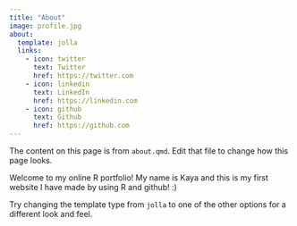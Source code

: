```yaml
---
title: "About"
image: profile.jpg
about:
  template: jolla
  links:
    - icon: twitter
      text: Twitter
      href: https://twitter.com
    - icon: linkedin
      text: LinkedIn
      href: https://linkedin.com
    - icon: github
      text: Github
      href: https://github.com
---
```


The content on this page is from `about.qmd`. Edit that file to change how this page looks.

Welcome to my online R portfolio! My name is Kaya and this is my first website I have made by using R and github! :)

Try changing the template type from `jolla` to one of the other options for a different look and feel.
